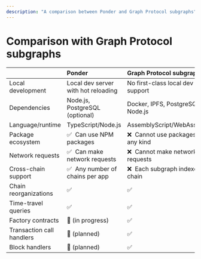 ```yaml
---
description: "A comparison between Ponder and Graph Protocol subgraphs"
---
```


# Comparison with Graph Protocol subgraphs

|                           | Ponder                                | Graph Protocol subgraphs                 |
| :------------------------ | :------------------------------------ | :--------------------------------------- |
| Local development         | Local dev server with hot reloading   | No first-class local dev support         |
| Dependencies              | Node.js, PostgreSQL (optional)        | Docker, IPFS, PostgreSQL, Node.js        |
| Language/runtime          | TypeScript/Node.js                    | AssemblyScript/WebAssembly               |
| Package ecosystem         | ✅ &nbsp;Can use NPM packages         | ❌ &nbsp;Cannot use packages of any kind |
| Network requests          | ✅ &nbsp;Can make network requests    | ❌ &nbsp;Cannot make network requests    |
| Cross-chain support       | ✅ &nbsp;Any number of chains per app | ❌ &nbsp;Each subgraph indexes one chain |
| Chain reorganizations     | ✅                                    | ✅                                       |
| Time-travel queries       | ✅                                    | ✅                                       |
| Factory contracts         | 🚧 (in progress)                      | ✅                                       |
| Transaction call handlers | 🚧 (planned)                          | ✅                                       |
| Block handlers            | 🚧 (planned)                          | ✅                                       |
